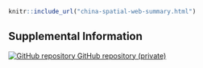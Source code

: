 
```r
knitr::include_url("china-spatial-web-summary.html")
```


## Supplemental Information

<!-- Supplemental information: [html]() -->

<!-- Preprint: [download]() -->

<p>
  <a href="https://github.com/CEIDatUGA/CoronavirusSpatial">
    <img src="images/GitHub-Mark-32px.png" alt="GitHub repository"/>
    GitHub repository (private)
  </a>
</p>
